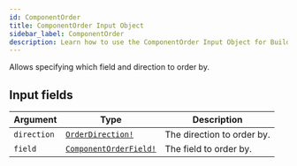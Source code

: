 ```yaml
---
id: ComponentOrder
title: ComponentOrder Input Object
sidebar_label: ComponentOrder
description: Learn how to use the ComponentOrder Input Object for Builder's API.
---
```


Allows specifying which field and direction to order by.

## Input fields

| Argument    | Type                                                              | Description                |
| ----------- | ----------------------------------------------------------------- | -------------------------- |
| `direction` | [`OrderDirection!`](/self-managed/composer/builder/api/schema/enum/OrderDirection.mdx)           | The direction to order by. |
| `field`     | [`ComponentOrderField!`](/self-managed/composer/builder/api/schema/enum/ComponentOrderField.mdx) | The field to order by.     |
